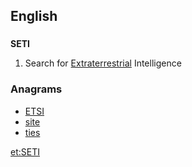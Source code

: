 {{also|seti}}
==English==
{{wikipedia}}

==={{acronym}}===
'''SETI'''

# Search for [[extraterrestrial|Extraterrestrial]] Intelligence

===Anagrams===
* [[ETSI#English|ETSI]]
* [[site#English|site]]
* [[ties#English|ties]]

[[et:SETI]]
